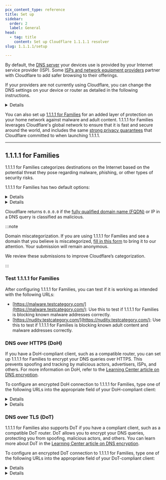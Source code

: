```yaml
---
pcx_content_type: reference
title: Set up
sidebar:
  order: 2
  label: General
head:
  - tag: title
    content: Set up Cloudflare 1.1.1.1 resolver
slug: 1.1.1.1/setup

---
```



By default, the [DNS server](https://www.cloudflare.com/learning/dns/what-is-dns/) your devices use is provided by your Internet service provider (ISP). Some [ISPs and network equipment providers](/1.1.1.1/infrastructure/network-operators/) partner with Cloudflare to add safer browsing to their offerings.

If your providers are not currently using Cloudflare, you can change the DNS settings on your device or router as detailed in the following instructions.


<Details header="Device or router specific guides">

<DirectoryListing />


</Details>

You can also set up [1.1.1.1 for Families](#1111-for-families) for an added layer of protection on your home network against malware and adult content. 1.1.1.1 for Families leverages Cloudflare's global network to ensure that it is fast and secure around the world, and includes the same [strong privacy guarantees](/1.1.1.1/privacy/public-dns-resolver/) that Cloudflare committed to when launching 1.1.1.1.

***

## 1.1.1.1 for Families

1.1.1.1 for Families categorizes destinations on the Internet based on the potential threat they pose regarding malware, phishing, or other types of security risks.

1.1.1.1 for Families has two default options:


<Details header="Block malware">

Use the following DNS resolvers to block malicious content:

* `1.1.1.2`
* `1.0.0.2`
* `2606:4700:4700::1112`
* `2606:4700:4700::1002`


</Details>


<Details header="Block malware and adult content">

Use the following DNS resolvers to block malware and adult content:

* `1.1.1.3`
* `1.0.0.3`
* `2606:4700:4700::1113`
* `2606:4700:4700::1003`


</Details>

Cloudflare returns `0.0.0.0` if the [fully qualified domain name (FQDN)](https://en.wikipedia.org/wiki/Fully_qualified_domain_name) or IP in a DNS query is classified as malicious.

:::note

Domain miscategorization. If you are using 1.1.1.1 for Families and see a domain that you believe is miscategorized, [fill in this form](https://radar.cloudflare.com/categorization-feedback/) to bring it to our attention. Your submission will remain anonymous.

We review these submissions to improve Cloudflare’s categorization.


:::

### Test 1.1.1.1 for Families

After configuring 1.1.1.1 for Families, you can test if it is working as intended with the following URLs:

* [https://malware.testcategory.com/](https://malware.testcategory.com/): Use this to test if 1.1.1.1 for Families is blocking known malware addresses correctly.
* [https://nudity.testcategory.com/](https://nudity.testcategory.com/): Use this to test if 1.1.1.1 for Families is blocking known adult content and malware addresses correctly.

### DNS over HTTPS (DoH)

If you have a DoH-compliant client, such as a compatible router, you can set up 1.1.1.1 for Families to encrypt your DNS queries over HTTPS. This prevents spoofing and tracking by malicious actors, advertisers, ISPs, and others. For more information on DoH, refer to the [Learning Center article on DNS encryption](https://www.cloudflare.com/learning/dns/dns-over-tls/).

To configure an encrypted DoH connection to 1.1.1.1 for Families, type one of the following URLs into the appropriate field of your DoH-compliant client:


<Details header="Block malware">

```txt
https://security.cloudflare-dns.com/dns-query
```


</Details>


<Details header="Block malware and adult content">

```txt
https://family.cloudflare-dns.com/dns-query
```


</Details>

### DNS over TLS (DoT)

1.1.1.1 for Families also supports DoT if you have a compliant client, such as a compatible DoT router. DoT allows you to encrypt your DNS queries, protecting you from spoofing, malicious actors, and others. You can learn more about DoT in the [Learning Center article on DNS encryption](https://www.cloudflare.com/learning/dns/dns-over-tls/).

To configure an encrypted DoT connection to 1.1.1.1 for Families, type one of the following URLs into the appropriate field of your DoT-compliant client:


<Details header="Block malware">

```txt
security.cloudflare-dns.com
```


</Details>


<Details header="Block malware and adult content">

```txt
family.cloudflare-dns.com
```


</Details>
